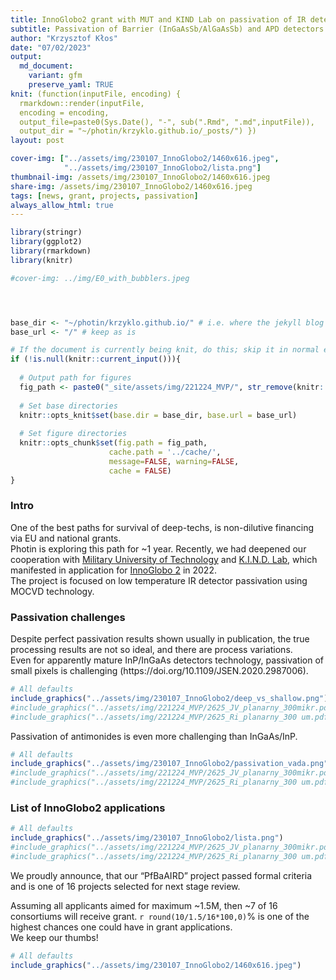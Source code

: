 ```yaml
---
title: InnoGlobo2 grant with MUT and KIND Lab on passivation of IR detectors 
subtitle: Passivation of Barrier (InGaAsSb/AlGaAsSb) and APD detectors
author: "Krzysztof Kłos"
date: "07/02/2023"
output:
  md_document:
    variant: gfm
    preserve_yaml: TRUE
knit: (function(inputFile, encoding) {
  rmarkdown::render(inputFile, 
  encoding = encoding, 
  output_file=paste0(Sys.Date(), "-", sub(".Rmd", ".md",inputFile)), 
  output_dir = "~/photin/krzyklo.github.io/_posts/") })
layout: post

cover-img: ["../assets/img/230107_InnoGlobo2/1460x616.jpeg",
            "../assets/img/230107_InnoGlobo2/lista.png"]
thumbnail-img: /assets/img/230107_InnoGlobo2/1460x616.jpeg
share-img: /assets/img/230107_InnoGlobo2/1460x616.jpeg
tags: [news, grant, projects, passivation]
always_allow_html: true
---
```


```r
library(stringr)
library(ggplot2)
library(rmarkdown)
library(knitr)

#cover-img: ../img/E0_with_bubblers.jpeg





```


```r
base_dir <- "~/photin/krzyklo.github.io/" # i.e. where the jekyll blog is on the hard drive.
base_url <- "/" # keep as is

# If the document is currently being knit, do this; skip it in normal execution
if (!is.null(knitr::current_input())){
  
  # Output path for figures
  fig_path <- paste0("_site/assets/img/221224_MVP/", str_remove(knitr::current_input(), ".Rmd"), "/")
  
  # Set base directories
  knitr::opts_knit$set(base.dir = base_dir, base.url = base_url)
  
  # Set figure directories
  knitr::opts_chunk$set(fig.path = fig_path,
                      cache.path = '../cache/',
                      message=FALSE, warning=FALSE,
                      cache = FALSE)
}

```

### Intro
One of the best paths for survival of deep-techs, is non-dilutive financing via EU and national grants.  
Photin is exploring this path for ~1 year.  Recently, we had deepened our cooperation with [Military University of Technology](https://www.wtc.wat.edu.pl/) and [K.I.N.D. Lab](https://ece.osu.edu/krishna-infrared-detector-k.i.n.d.-laboratory), which manifested in application for [InnoGlobo 2](https://www.gov.pl/web/ncbr/ii-konkurs-w-ramach-programu-innoglobo) in 2022.  
The project is focused on low temperature IR detector passivation using MOCVD technology.  

### Passivation challenges

Despite perfect passivation results shown usually in publication, the true processing results are not so ideal, and there are process variations.  
Even for apparently mature InP/InGaAs detectors technology, passivation of small pixels is challenging (https://doi.org/10.1109/JSEN.2020.2987006).

```r
# All defaults
include_graphics("../assets/img/230107_InnoGlobo2/deep_vs_shallow.png")
#include_graphics("../assets/img/221224_MVP/2625_JV_planarny_300mikr.pdf")
#include_graphics("../assets/img/221224_MVP/2625_Ri_planarny_300 um.pdf")
```

Passivation of antimonides is even more challenging than InGaAs/InP.   

```r
# All defaults
include_graphics("../assets/img/230107_InnoGlobo2/passivation_vada.png")
#include_graphics("../assets/img/221224_MVP/2625_JV_planarny_300mikr.pdf")
#include_graphics("../assets/img/221224_MVP/2625_Ri_planarny_300 um.pdf")
```

### List of InnoGlobo2 applications

```r
# All defaults
include_graphics("../assets/img/230107_InnoGlobo2/lista.png")
#include_graphics("../assets/img/221224_MVP/2625_JV_planarny_300mikr.pdf")
#include_graphics("../assets/img/221224_MVP/2625_Ri_planarny_300 um.pdf")
```

We proudly announce, that our "PfBaAIRD" project passed formal criteria and is one of 16 projects selected for next stage review.  

Assuming all applicants aimed for maximum ~1.5M, then ~7 of 16 consortiums will receive grant. `r round(10/1.5/16*100,0)`% is one of the highest chances one could have in grant applications.  
We keep our thumbs!  

```r
# All defaults
include_graphics("../assets/img/230107_InnoGlobo2/1460x616.jpeg")
```

